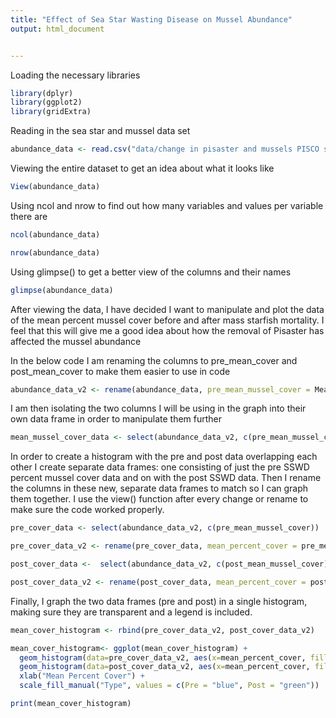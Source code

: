 ```yaml
---
title: "Effect of Sea Star Wasting Disease on Mussel Abundance"
output: html_document


---
```

Loading the necessary libraries
```r
library(dplyr)
library(ggplot2)
library(gridExtra)
```


Reading in the sea star and mussel data set

```r
abundance_data <- read.csv("data/change in pisaster and mussels PISCO sites.csv")
```

Viewing the entire dataset to get an idea about what it looks like

```r
View(abundance_data)
```


Using ncol and nrow to find out how many variables and values per variable there are

```r
ncol(abundance_data)
```

```r
nrow(abundance_data)
```

Using glimpse() to get a better view of the columns and their names

```r
glimpse(abundance_data)
```
After viewing the data, I have decided I want to manipulate and plot the data of the mean percent mussel cover before and after mass starfish mortality. I feel that this will give me a good idea about how the removal of Pisaster has affected the mussel abundance


In the below code I am renaming the columns to pre_mean_cover and post_mean_cover to make them easier to use in code

```r
abundance_data_v2 <- rename(abundance_data, pre_mean_mussel_cover = Mean.percent_cover_Mytcal..pre.SSWS,post_mean_mussel_cover = Mean.percent_cover_Mytcal..post.SSWS)

```

I am then isolating the two columns I will be using in the graph into their own data frame in order to manipulate them further
```r
mean_mussel_cover_data <- select(abundance_data_v2, c(pre_mean_mussel_cover, post_mean_mussel_cover))

```

In order to create a histogram with the pre and post data overlapping each other I create separate data frames: one consisting of just the pre SSWD percent mussel cover data and on with the post SSWD data. Then I rename the columns in these new, separate data frames to match so I can graph them together. I use the view() function after every change or rename to make sure the code worked properly.

```r
pre_cover_data <- select(abundance_data_v2, c(pre_mean_mussel_cover))

pre_cover_data_v2 <- rename(pre_cover_data, mean_percent_cover = pre_mean_mussel_cover)
```

```r
post_cover_data <-  select(abundance_data_v2, c(post_mean_mussel_cover))

post_cover_data_v2 <- rename(post_cover_data, mean_percent_cover = post_mean_mussel_cover)
```

Finally, I graph the two data frames (pre and post) in a single histogram, making sure they are transparent and a legend is included.

```r
mean_cover_histogram <- rbind(pre_cover_data_v2, post_cover_data_v2)

mean_cover_histogram<- ggplot(mean_cover_histogram) + 
  geom_histogram(data=pre_cover_data_v2, aes(x=mean_percent_cover, fill = "Pre", alpha = 0.5)) +
  geom_histogram(data=post_cover_data_v2, aes(x=mean_percent_cover, fill = "Post", alpha = 0.5)) + 
  xlab("Mean Percent Cover") + 
  scale_fill_manual("Type", values = c(Pre = "blue", Post = "green"))

print(mean_cover_histogram)
  
```








